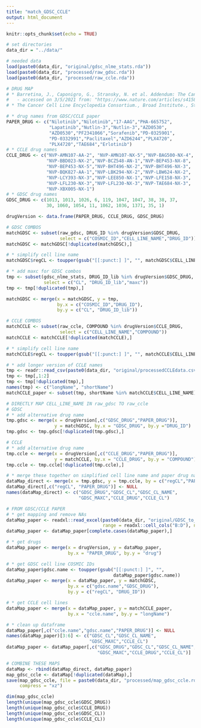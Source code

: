 ```yaml
---
title: "match_GDSC_CCLE"
output: html_document
---
```


```r
knitr::opts_chunk$set(echo = TRUE)
```

```r
# set directories
data_dir = "../data/"

# needed data
load(paste0(data_dir, "original/gdsc_nlme_stats.rda"))
load(paste0(data_dir, "processed/raw_gdsc.rda"))
load(paste0(data_dir, "processed/raw_ccle.rda"))
```

```r
# DRUG MAP
# * Barretina, J., Caponigro, G., Stransky, N. et al. Addendum: The Cancer Cell Line Encyclopedia enables predictive modelling of anticancer drug sensitivity. Nature 565, E5–E6 (2019). https://doi.org/10.1038/s41586-018-0722-x
#   - accessed on 3/5/2021 from: "https://www.nature.com/articles/s41586-018-0722-x/tables/2"
# * The Cancer Cell Line Encyclopedia Consortium., Broad Institute., Stransky, N. et al. Pharmacogenomic agreement between two cancer cell line data sets. Nature 528, 84–87 (2015). https://doi.org/10.1038/nature15736

# * drug names from GDSC/CCLE paper
PAPER_DRUG <- c("Nilotinib","Nilotinib","17-AAG","PHA-665752",
                "Lapatinib","Nutlin-3","Nutlin-3","AZD0530",
                "AZD0530","PF2341066","Sorafenib","PD-0325901",
                "PD-0332991","Paclitaxel","AZD6244","PLX4720",
                "PLX4720","TAE684","Erlotinib")
# * CCLE drug names
CCLE_DRUG <- c("NVP-AMN107-AA-2", "NVP-AMN107-NX-5","NVP-BAG500-NX-4",
               "NVP-BBD023-NX-2","NVP-BCZ548-AN-1","NVP-BEP453-NX-8",
               "NVP-BEP453-NX-5","NVP-BHT496-NX-2","NVP-BHT496-NX-3",
               "NVP-BQK827-AA-1","NVP-LBK294-NX-2","NVP-LBW624-NX-2",
               "NVP-LCY393-NX-3","NVP-LEE850-NX-1","NVP-LFE158-NX-3",
               "NVP-LFL230-NX-3","NVP-LFL230-NX-3","NVP-TAE684-NX-3",
               "NVP-XBX005-NX-1")
# * GDSC drug names
GDSC_DRUG <- c(1013, 1013, 1026, 6, 119, 1047, 1047, 38, 38, 37,
               30, 1060, 1054, 11, 1062, 1036, 1371, 35, 1)

drugVersion <- data.frame(PAPER_DRUG, CCLE_DRUG, GDSC_DRUG)
```

```r
# GDSC COMBOS
matchGDSC <- subset(raw_gdsc, DRUG_ID %in% drugVersion$GDSC_DRUG,
                    select = c("COSMIC_ID","CELL_LINE_NAME","DRUG_ID"))
matchGDSC <- matchGDSC[!duplicated(matchGDSC),]

# * simplify cell line name
matchGDSC$regCL <- toupper(gsub("[[:punct:] ]", "", matchGDSC$CELL_LINE_NAME))

# * add maxc for GDSC combos
tmp <- subset(gdsc_nlme_stats, DRUG_ID_lib %in% drugVersion$GDSC_DRUG,
              select = c("CL", "DRUG_ID_lib","maxc"))
tmp <- tmp[!duplicated(tmp),]

matchGDSC <- merge(x = matchGDSC, y = tmp,
                   by.x = c("COSMIC_ID","DRUG_ID"),
                   by.y = c("CL", "DRUG_ID_lib"))
```

```r
# CCLE COMBOS
matchCCLE <- subset(raw_ccle, COMPOUND %in% drugVersion$CCLE_DRUG,
                    select = c("CELL_LINE_NAME","COMPOUND"))
matchCCLE <- matchCCLE[!duplicated(matchCCLE),]

# * simplify cell line name
matchCCLE$regCL <- toupper(gsub("[[:punct:] ]", "", matchCCLE$CELL_LINE_NAME))

# * add longer version of CCLE names
tmp <- readr::read_csv(paste0(data_dir, "original/processedCCLEdata.csv"))
tmp <- tmp[,1:2]
tmp <- tmp[!duplicated(tmp),]
names(tmp) <- c("longName", "shortName")
matchCCLE_paper <- subset(tmp, shortName %in% matchCCLE$CELL_LINE_NAME)
```

```r
# DIRECTLY MAP CELL_LINE_NAME IN raw_gdsc TO raw_ccle
# GDSC
# * add alternative drug name
tmp.gdsc <- merge(x = drugVersion[,c("GDSC_DRUG","PAPER_DRUG")],
                  y = matchGDSC, by.x = "GDSC_DRUG", by.y ="DRUG_ID")
tmp.gdsc <- tmp.gdsc[!duplicated(tmp.gdsc),]

# CCLE
# * add alternative drug name
tmp.ccle <- merge(x = drugVersion[,c("CCLE_DRUG","PAPER_DRUG")],
                  y = matchCCLE, by.x = "CCLE_DRUG", by.y = "COMPOUND")
tmp.ccle <- tmp.ccle[!duplicated(tmp.ccle),]

# * merge these together on simplified cell line name and paper drug name
dataMap_direct <- merge(x = tmp.gdsc, y = tmp.ccle, by = c("regCL","PAPER_DRUG"))
dataMap_direct[,c("regCL", "PAPER_DRUG")] <- NULL
names(dataMap_direct) <- c("GDSC_DRUG","GDSC_CL","GDSC_CL_NAME",
                           "GDSC_MAXC","CCLE_DRUG","CCLE_CL")
```

```r
# FROM GDSC/CCLE PAPER
# * get mapping and remove NAs
dataMap_paper <- readxl::read_excel(paste0(data_dir, "original/GDSC_to_CCLE.xlsx"),
                                    range = readxl::cell_cols("B:D"), na = "NA")
dataMap_paper <- dataMap_paper[complete.cases(dataMap_paper),]

# * get drugs
dataMap_paper <- merge(x = drugVersion, y = dataMap_paper,
                       by.x = "PAPER_DRUG", by.y = "drug")

# * get GDSC cell line COSMIC IDs
dataMap_paper$gdsc.name <- toupper(gsub("[[:punct:] ]", "",
                                        dataMap_paper$gdsc.name))
dataMap_paper <- merge(x = dataMap_paper, y = matchGDSC,
                       by.x = c("gdsc.name","GDSC_DRUG"),
                       by.y = c("regCL", "DRUG_ID"))

# * get CCLE cell lines
dataMap_paper <- merge(x = dataMap_paper, y = matchCCLE_paper,
                       by.x = "ccle.name", by.y = "longName")

# * clean up dataframe
dataMap_paper[,c("ccle.name","gdsc.name","PAPER_DRUG")] <- NULL
names(dataMap_paper)[3:6] <- c("GDSC_CL","GDSC_CL_NAME",
                               "GDSC_MAXC","CCLE_CL")
dataMap_paper <- dataMap_paper[,c("GDSC_DRUG","GDSC_CL","GDSC_CL_NAME",
                                  "GDSC_MAXC","CCLE_DRUG","CCLE_CL")]
```

```r
# COMBINE THESE MAPS
dataMap <- rbind(dataMap_direct, dataMap_paper)
map_gdsc_ccle <- dataMap[!duplicated(dataMap),]
save(map_gdsc_ccle, file = paste0(data_dir, "processed/map_gdsc_ccle.rda"),
     compress = "xz")
```

```r
dim(map_gdsc_ccle)
length(unique(map_gdsc_ccle$GDSC_DRUG))
length(unique(map_gdsc_ccle$CCLE_DRUG))
length(unique(map_gdsc_ccle$GDSC_CL))
length(unique(map_gdsc_ccle$CCLE_CL))
```
